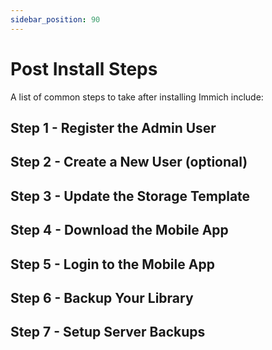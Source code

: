 ```yaml
---
sidebar_position: 90
---
```



# Post Install Steps

A list of common steps to take after installing Immich include:

## Step 1 - Register the Admin User

<RegisterAdminUser />

## Step 2 - Create a New User (optional)

<UserCreate />

## Step 3 - Update the Storage Template

<StorageTemplate />

## Step 4 - Download the Mobile App

<MobileAppDownload />

## Step 5 - Login to the Mobile App

<MobileAppLogin />

## Step 6 - Backup Your Library

<MobileAppBackup />

## Step 7 - Setup Server Backups

<ServerBackup />
